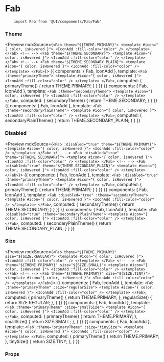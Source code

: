 
<Meta title="Components API|Fab" />

# Fab

<Description of={Fab} />

```
    import Fab from '@UI/components/Fab/Fab'
```

### Theme

<Preview mdxSource={`
    <Fab theme="${THEME.PRIMARY}">
        <template #icon="{ color, isHovered }">
            <IconAdd :fill-color="color" />
        </template>
    </Fab>
    <!-- -->
    <Fab theme="${THEME.SECONDARY}">
        <template #icon="{ color, isHovered }">
            <IconAdd :fill-color="color" />
        </template>
    </Fab>
    <!-- -->
    <Fab theme="${THEME.SECONDARY_PLAIN}">
        <template #icon="{ color, isHovered }">
            <IconAdd :fill-color="color" />
        </template>
    </Fab>
`}>
    <Story name="primary">
        {{
            components: { Fab, IconAdd },
            template: `
                <Fab :theme="primaryTheme">
                    <template #icon="{ color, isHovered }">
                        <IconAdd :fill-color="color" />
                    </template>
                </Fab>
            `,
            computed: {
                primaryTheme() {
                    return THEME.PRIMARY;
                }
            }
        }}
    </Story>
    <Story name="secondary">
        {{
            components: { Fab, IconAdd },
            template: `
                <Fab :theme="secondaryTheme">
                    <template #icon="{ color, isHovered }">
                        <IconAdd :fill-color="color" />
                    </template>
                </Fab>
            `,
            computed: {
                secondaryTheme() {
                    return THEME.SECONDARY;
                }
            }
        }}
    </Story>
    <Story name="secondary-plain">
        {{
            components: { Fab, IconAdd },
            template: `
                <Fab :theme="secondaryPlainTheme">
                    <template #icon="{ color, isHovered }">
                        <IconAdd :fill-color="color" />
                    </template>
                </Fab>
            `,
            computed: {
                secondaryPlainTheme() {
                    return THEME.SECONDARY_PLAIN;
                }
            }
        }}
    </Story>
</Preview>

### Disabled

<Preview mdxSource={`
    <Fab :disabled="true" theme="${THEME.PRIMARY}">
        <template #icon="{ color, isHovered }">
            <IconAdd :fill-color="color" />
        </template>
    </Fab>
    <!-- -->
    <Fab :disabled="true" theme="${THEME.SECONDARY}">
        <template #icon="{ color, isHovered }">
            <IconAdd :fill-color="color" />
        </template>
    </Fab>
    <!-- -->
    <Fab :disabled="true" theme="${THEME.SECONDARY_PLAIN}">
        <template #icon="{ color, isHovered }">
            <IconAdd :fill-color="color" />
        </template>
    </Fab>
`}>
    <Story name="disabled-primary">
        {{
            components: { Fab, IconAdd },
            template: `
                <Fab :disabled="true" :theme="primaryTheme">
                    <template #icon="{ color, isHovered }">
                        <IconAdd :fill-color="color" />
                    </template>
                </Fab>
            `,
            computed: {
                primaryTheme() {
                    return THEME.PRIMARY;
                }
            }
        }}
    </Story>
    <Story name="disabled-secondary">
        {{
            components: { Fab, IconAdd },
            template: `
                <Fab :disabled="true" :theme="secondaryTheme">
                    <template #icon="{ color, isHovered }">
                        <IconAdd :fill-color="color" />
                    </template>
                </Fab>
            `,
            computed: {
                secondaryTheme() {
                    return THEME.SECONDARY;
                }
            }
        }}
    </Story>
    <Story name="disabled-secondary-plain">
        {{
            components: { Fab, IconAdd },
            template: `
                <Fab :disabled="true" :theme="secondaryPlainTheme">
                    <template #icon="{ color, isHovered }">
                        <IconAdd :fill-color="color" />
                    </template>
                </Fab>
            `,
            computed: {
                secondaryPlainTheme() {
                    return THEME.SECONDARY_PLAIN;
                }
            }
        }}
    </Story>
</Preview>

### Size
<Preview mdxSource={`
    <Fab theme="${THEME.PRIMARY}" size="${SIZE.REGULAR}">
        <template #icon="{ color, isHovered }">
            <IconAdd :fill-color="color" />
        </template>
    </Fab>
    <!-- -->
    <Fab theme="${THEME.PRIMARY}" size="${SIZE.SMALL}">
        <template #icon="{ color, isHovered }">
            <IconAdd :fill-color="color" />
        </template>
    </Fab>
    <!-- -->
    <Fab theme="${THEME.PRIMARY}" size="${SIZE.TINY}">
        <template #icon="{ color, isHovered }">
            <IconAdd :fill-color="color" />
        </template>
    </Fab>
`}>
    <Story name="regular">
        {{
            components: { Fab, IconAdd },
            template: `
                <Fab :theme="primaryTheme" :size="regularSize">
                    <template #icon="{ color, isHovered }">
                        <IconAdd :fill-color="color" />
                    </template>
                </Fab>
            `,
            computed: {
                primaryTheme() {
                    return THEME.PRIMARY;
                },
                regularSize() {
                    return SIZE.REGULAR;
                },
            }
        }}
    </Story>
    <Story name="small">
        {{
            components: { Fab, IconAdd },
            template: `
                <Fab :theme="primaryTheme" :size="smallSize">
                    <template #icon="{ color, isHovered }">
                        <IconAdd :fill-color="color" />
                    </template>
                </Fab>
            `,
            computed: {
                primaryTheme() {
                    return THEME.PRIMARY;
                },
                smallSize() {
                    return SIZE.SMALL;
                },
            }
        }}
    </Story>
    <Story name="tiny">
        {{
            components: { Fab, IconAdd },
            template: `
                <Fab :theme="primaryTheme" :size="tinySize">
                    <template #icon="{ color, isHovered }">
                        <IconAdd :fill-color="color" />
                    </template>
                </Fab>
            `,
            computed: {
                primaryTheme() {
                    return THEME.PRIMARY;
                },
                tinySize() {
                    return SIZE.TINY;
                },
            }
        }}
    </Story>
</Preview>

### Props

<Props of={Fab} />
